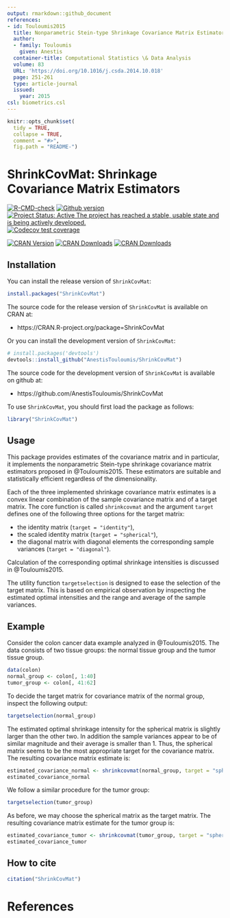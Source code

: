 ```yaml
---
output: rmarkdown::github_document
references:
- id: Touloumis2015
  title: Nonparametric Stein-type Shrinkage Covariance Matrix Estimators in High-Dimensional Settings
  author:
  - family: Touloumis
    given: Anestis
  container-title: Computational Statistics \& Data Analysis
  volume: 83
  URL: 'https://doi.org/10.1016/j.csda.2014.10.018'
  page: 251-261
  type: article-journal
  issued:
    year: 2015
csl: biometrics.csl    
---
```



<!-- README.md is generated from README.Rmd. Please edit that file -->

```r
knitr::opts_chunk$set(
  tidy = TRUE,
  collapse = TRUE,
  comment = "#>",
  fig.path = "README-")
```

# ShrinkCovMat: Shrinkage Covariance Matrix Estimators

[![R-CMD-check](https://github.com/AnestisTouloumis/ShrinkCovMat/actions/workflows/R-CMD-check.yaml/badge.svg)](https://github.com/AnestisTouloumis/ShrinkCovMat/actions/workflows/R-CMD-check.yaml)
[![Github version](`r paste0("https://img.shields.io/badge/GitHub%20-", as.vector(read.dcf('DESCRIPTION')[, 'Version']),"-green.svg")`)]("commits/master")
[![Project Status: Active The project has reached a stable, usable state and is being actively developed.](http://www.repostatus.org/badges/latest/active.svg)](http://www.repostatus.org/#active) 
[![Codecov test coverage](https://codecov.io/gh/AnestisTouloumis/ShrinkCovMat/branch/master/graph/badge.svg?token=qBztxEiCLU)](https://codecov.io/gh/AnestisTouloumis/ShrinkCovMat)

[![CRAN Version](https://www.r-pkg.org/badges/version/ShrinkCovMat?color=blue)](https://CRAN.R-project.org/package=ShrinkCovMat)
[![CRAN Downloads](https://cranlogs.r-pkg.org/badges/grand-total/ShrinkCovMat?color=blue)](https://cranlogs.r-pkg.org/badges/grand-total/ShrinkCovMat)
[![CRAN Downloads](https://cranlogs.r-pkg.org/badges/ShrinkCovMat)](https://CRAN.R-project.org/package=ShrinkCovMat)


## Installation

You can install the release version of `ShrinkCovMat`:

```r
install.packages("ShrinkCovMat")
```

The source code for the release version of `ShrinkCovMat` is available on CRAN at:

- https://CRAN.R-project.org/package=ShrinkCovMat

Or you can install the development version of `ShrinkCovMat`:

```r
# install.packages('devtools')
devtools::install_github("AnestisTouloumis/ShrinkCovMat")
```

The source code for the development version of `ShrinkCovMat` is available on github at:

- https://github.com/AnestisTouloumis/ShrinkCovMat

To use `ShrinkCovMat`, you should first load the package as follows:

```r
library("ShrinkCovMat")
```

## Usage

This package provides estimates of the covariance matrix and in particular, it implements the nonparametric Stein-type shrinkage covariance matrix estimators proposed in @Touloumis2015. These estimators are suitable and statistically efficient regardless of the dimensionality.

Each of the three implemented shrinkage covariance matrix estimates is a convex linear combination of the sample covariance matrix and of a target matrix. The core function is called `shrinkcovmat` and the argument `target` defines one of the following three options for the target matrix: 

- the identity matrix (`target = "identity"`),
- the scaled identity matrix (`target = "spherical"`),
- the diagonal matrix with diagonal elements the corresponding sample variances (`target = "diagonal"`).

Calculation of the corresponding optimal shrinkage intensities is discussed in @Touloumis2015.

The utility function `targetselection` is designed to ease the selection of the target matrix. This is based on empirical observation by inspecting the estimated optimal intensities and the range and average of the sample variances.

## Example
Consider the colon cancer data example analyzed in @Touloumis2015. The data consists of two tissue groups: the normal tissue group and the tumor tissue group.
```r
data(colon)
normal_group <- colon[, 1:40]
tumor_group <- colon[, 41:62]
```
To decide the target matrix for covariance matrix of the normal group, inspect the following output:
```r
targetselection(normal_group)
```
The estimated optimal shrinkage intensity for the spherical matrix is slightly larger than the other two. In addition the sample variances appear to be of similar magnitude and their average is smaller than 1. Thus, the spherical matrix seems to be the most appropriate target for the covariance matrix. The resulting covariance matrix estimate is:
```r
estimated_covariance_normal <- shrinkcovmat(normal_group, target = "spherical")
estimated_covariance_normal
```
We follow a similar procedure for the tumor group: 
```r
targetselection(tumor_group)
```
As before, we may choose the spherical matrix as the target matrix. The resulting covariance matrix estimate for the tumor group is:
```r
estimated_covariance_tumor <- shrinkcovmat(tumor_group, target = "spherical")
estimated_covariance_tumor
```


## How to cite
```r
citation("ShrinkCovMat")
```

# References
